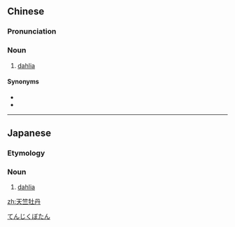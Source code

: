 ==Chinese==
{{zh-forms|type=22}}

===Pronunciation===
{{zh-pron
|m=tiānzhú mǔdān
|c=tin1 zuk1 maau5 daan1,tin1 zuk1 mau5 daan1
|cat=n
}}

===Noun===
{{zh-noun}}

# [[dahlia]]

{{zh-cat|Flowers}}

====Synonyms====
* {{zh-l|大理花}}
* {{zh-l|大麗花}}

----

==Japanese==
{{ja-kanjitab|てん|じく|ぼ|たん|yomi-o}}

===Etymology===
{{compound|lang=ja|sort=てんじくぼたん|天竺|tr1=tenjiku|t1=India|牡丹|tr2=botan|t2=peony}}

===Noun===
{{ja-noun|てんじくぼたん|テンジクボタン}}

# [[dahlia]]

[[Category:ja:Flowers|てんじくぼたん]]

[[zh:天竺牡丹]]